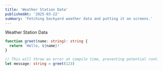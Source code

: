 ```yaml
---
title: 'Weather Station Data'
publishedAt: '2025-03-22'
summary: 'Fetching backyard weather data and putting it on screens.'
---
```


Weather Station Data
```ts
function greet(name: string): string {
  return `Hello, ${name}!`
}

// This will throw an error at compile time, preventing potential runtime issues.
let message: string = greet(123)
```

